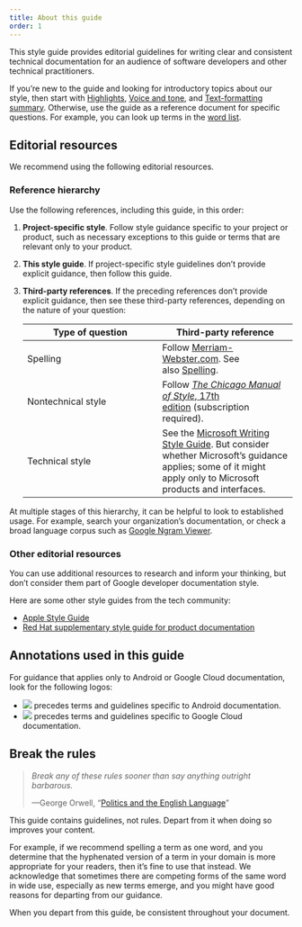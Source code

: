 ```yaml
---
title: About this guide
order: 1
---
```


This style guide provides editorial guidelines for writing clear and consistent technical documentation for an audience of software developers and other technical practitioners.

If you're new to the guide and looking for introductory topics about our style, then start with [Highlights](highlights.qmd), [Voice and tone](tone.qmd), and [Text-formatting summary](text-formatting.qmd). Otherwise, use the guide as a reference document for specific questions. For example, you can look up terms in the [word list](https://developers.google.com/style/word-list).

## Editorial resources

We recommend using the following editorial resources.

### Reference hierarchy

Use the following references, including this guide, in this order:

1. **Project-specific style**. Follow style guidance specific to your project or product, such as necessary exceptions to this guide or terms that are relevant only to your product.
2. **This style guide**. If project-specific style guidelines don't provide explicit guidance, then follow this guide.

3. **Third-party references**. If the preceding references don't provide explicit guidance, then see these third-party references, depending on the nature of your question:

    | Type of question | Third-party reference |
    | --- |  --- |
    | Spelling | Follow [Merriam-Webster.com](https://www.merriam-webster.com/). See also [Spelling](https://developers.google.com/style/spelling). |
    | Nontechnical style | Follow [*The Chicago Manual of Style*, 17th edition](https://www.chicagomanualofstyle.org/home.html) (subscription required). |
    | Technical style | See the [Microsoft Writing Style Guide](https://docs.microsoft.com/style-guide/welcome/). But consider whether Microsoft's guidance applies; some of it might apply only to Microsoft products and interfaces. |

At multiple stages of this hierarchy, it can be helpful to look to established usage. For example, search your organization's documentation, or check a broad language corpus such as [Google Ngram Viewer](https://books.google.com/ngrams/).

### Other editorial resources

You can use additional resources to research and inform your thinking, but don't consider them part of Google developer documentation style.

Here are some other style guides from the tech community:

- [Apple Style Guide](https://help.apple.com/applestyleguide/)
- [Red Hat supplementary style guide for product documentation](https://redhat-documentation.github.io/supplementary-style-guide/)

## Annotations used in this guide

For guidance that applies only to Android or Google Cloud documentation, look for the following logos:

- ![](images/android.png) precedes terms and guidelines specific to Android documentation.
- ![](https://www.gstatic.com/images/branding/productlogos/google_cloud/v8/web-24dp/logo_google_cloud_color_1x_web_24dp.png) precedes terms and guidelines specific to Google Cloud documentation.

## Break the rules

> *Break any of these rules sooner than say anything outright barbarous.*
>
> ---George Orwell, "[Politics and the English Language](https://www.orwellfoundation.com/the-orwell-foundation/orwell/essays-and-other-works/politics-and-the-english-language/)"

This guide contains guidelines, not rules. Depart from it when doing so improves your content.

For example, if we recommend spelling a term as one word, and you determine that the hyphenated version of a term in your domain is more appropriate for your readers, then it's fine to use that instead. We acknowledge that sometimes there are competing forms of the same word in wide use, especially as new terms emerge, and you might have good reasons for departing from our guidance.

When you depart from this guide, be consistent throughout your document.